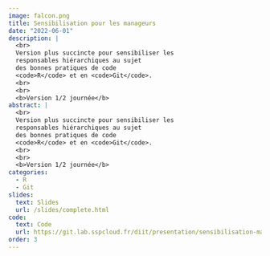 ```yaml
---
image: falcon.png
title: Sensibilisation pour les manageurs
date: "2022-06-01"
description: |
  <br>
  Version plus succincte pour sensibiliser les 
  responsables hiérarchiques au sujet
  des bonnes pratiques de code
  <code>R</code> et en <code>Git</code>.
  <br>
  <br>
  <b>Version 1/2 journée</b>
abstract: |
  <br>
  Version plus succincte pour sensibiliser les 
  responsables hiérarchiques au sujet
  des bonnes pratiques de code
  <code>R</code> et en <code>Git</code>.
  <br>
  <br>
  <b>Version 1/2 journée</b>
categories:
  - R
  - Git
slides:
  text: Slides
  url: /slides/complete.html
code:
  text: Code 
  url: https://git.lab.sspcloud.fr/diit/presentation/sensibilisation-management-bp
order: 3
---
```

